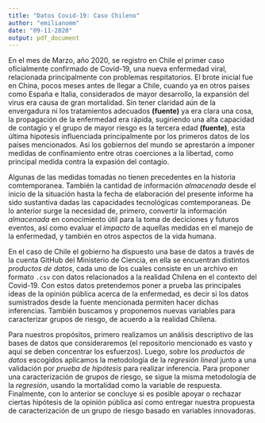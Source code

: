 ```yaml
---
title: "Datos Covid-19: Caso Chileno"
author: "emilianomm"
date: "09-11-2020"
output: pdf_document
---
```



En el mes de Marzo, año 2020, se registro en Chile el primer caso oficialmente confirmado de Covid-19, una nueva enfermedad viral, relacionada principalmente con problemas respitatorios. El brote inicial fue en China, pocos meses antes de llegar a Chile, cuando ya en otros paises como España e Italia, considerados de mayor desarrollo, la expansión del virus era causa de gran mortalidad. Sin tener claridad aún de la envergadura ni los tratamientos adecuados **(fuente)** ya era clara una cosa, la propagación de la enfermedad era rápida, sugiriendo una alta capacidad de contagio y el grupo de mayor riesgo es la tercera edad **(fuente)**, esta última hipotesis influenciada principalmente por los primeros datos de los países mencionados. Así los gobiernos del mundo se aprestarón a imponer medidas de confinamiento entre otras coerciones a la libertad, como principal medida contra la expasión del contagio.

Algunas de las medidas tomadas no tienen precedentes en la historia comtemporanea. También la cantidad de información *almacenada* desde el inicio de la situación hasta la fecha de elaboración del presente informe ha sido sustantiva dadas las capacidades tecnológicas comtemporaneas. De lo anterior surge la necesidad de, primero, convertir la información *almacenada* en conocimiento útil para la toma de deciciones y futuros eventos, así como evaluar el *impacto* de aquellas medidas en el manejo de la enfermedad, y también en otros aspectos de la vida humana. 

En el caso de Chile el gobierno ha dispuesto una base de datos a través de la cuenta GitHub del Ministerio de Ciencia, en ella se encuentran distintos *productos de datos*, cada uno de los cuales consiste en un archivo en formato ``.csv`` con datos relacionados a la realidad Chilena en el contexto del Covid-19. Con estos datos pretendemos poner a prueba las principales ideas de la opinión pública acerca de la enfermedad, es decir si los datos sumistrados desde la fuente mencionada permiten hacer dichas inferencias. También buscamos y proponemos nuevas variables para caracterizar grupos de riesgo, de acuerdo a la realidad Chilena.

Para nuestros propósitos, primero realizamos un análisis descriptivo de las bases de datos que consideraremos (el repositorio mencionado es vasto y aquí se deben concentrar los esfuerzos). Luego, sobre los *productos de datos* escogidos aplicamos la metodología de la *regresión lineal* junto a una validación por *prueba de hipótesis* para realizar inferencia. Para proponer una caracterización de grupos de riesgo, se sigue la misma metodología de la *regresión*, usando la mortalidad como la variable de respuesta. Finalmente, con lo anterior se concluye si es posible  apoyar o rechazar ciertas hipótesis de la opinión pública así como entregar nuestra propuesta de caracterización de un grupo de riesgo basado en variables innovadoras.